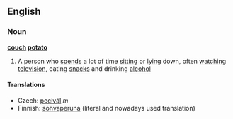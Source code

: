 ==English==
===Noun===
{{wikipedia}}
'''[[couch]] [[potato]]'''

#A person who [[spend]]s a lot of time [[sitting]] or [[lying]] down, often [[watching]] [[television]], eating [[snack]]s and drinking [[alcohol]]

====Translations====
*Czech: [[pecivál]] ''m''
*Finnish: [[sohvaperuna]] (literal and nowadays used translation)